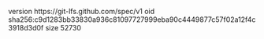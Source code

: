 version https://git-lfs.github.com/spec/v1
oid sha256:c9d1283bb33830a936c81097727999eba90c4449877c57f02a12f4c3918d3d0f
size 52730
